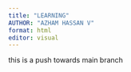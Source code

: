 ```yaml
---
title: "LEARNING"
AUTHOR: "AZHAM HASSAN V"
format: html
editor: visual
---
```


this is a push towards main branch
